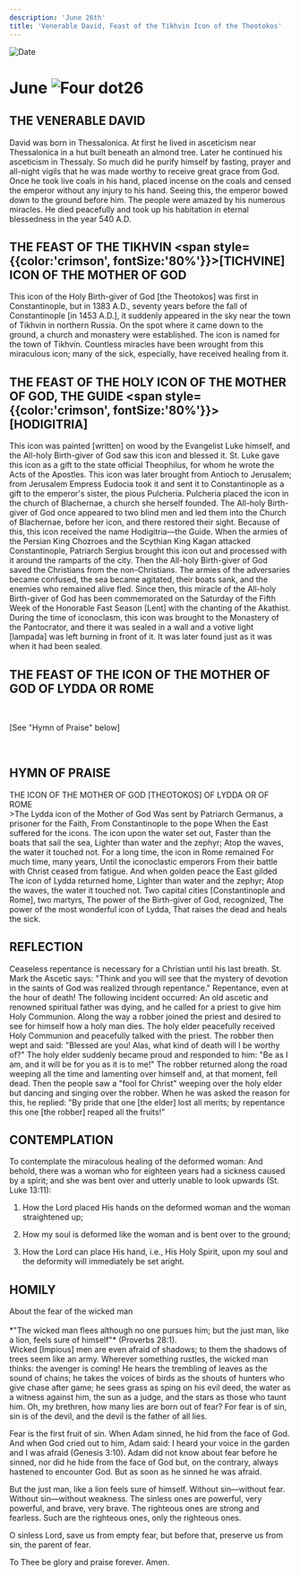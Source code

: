 ```yaml
---
description: 'June 26th'
title: 'Venerable David, Feast of the Tikhvin Icon of the Theotokos'
---
```


<RunningHead />
<Image src="/title-imprint.png" height={68} width={50} alt="Date" className="title-imprint"/>

# <div id="date">June <Image className="four-dot" src="/four-dot.png" height={15} width={15} alt="Four dot" />26</div>

## THE VENERABLE DAVID

David was born in Thessalonica. At first he lived in asceticism near Thessalonica in a hut built beneath an almond tree. Later he continued his asceticism in Thessaly. So much did he purify himself by fasting, prayer and all-night vigils that he was made worthy to receive great grace from God. Once he took live coals in his hand, placed incense on the coals and censed the emperor without any injury to his hand. Seeing this, the emperor bowed down to the ground before him. The people were amazed by his numerous miracles. He died peacefully and took up his habitation in eternal blessedness in the year 540 A.D.

## THE FEAST OF THE TIKHVIN <span style={{color:'crimson', fontSize:'80%'}}>[TICHVINE]</span> ICON OF THE MOTHER OF GOD

This icon of the Holy Birth-giver of God [the Theotokos] was first in Constantinople, but in 1383 A.D., seventy years before the fall of Constantinople [in 1453 A.D.], it suddenly appeared in the sky near the town of Tikhvin in northern Russia. On the spot where it came down to the ground, a church and monastery were established. The icon is named for the town of Tikhvin. Countless miracles have been wrought from this miraculous icon; many of the sick, especially, have received healing from it.

## THE FEAST OF THE HOLY ICON OF THE MOTHER OF GOD, THE GUIDE <span style={{color:'crimson', fontSize:'80%'}}>[HODIGITRIA]</span>

This icon was painted [written] on wood by the Evangelist Luke himself, and the All-holy Birth-giver of God saw this icon and blessed it. St. Luke gave this icon as a gift to the state official Theophilus, for whom he wrote the Acts of the Apostles. This icon was later brought from Antioch to Jerusalem; from Jerusalem Empress Eudocia took it and sent it to Constantinople as a gift to the emperor's sister, the pious Pulcheria. Pulcheria placed the icon in the church of Blachernae, a church she herself founded. The All-holy Birth-giver of God once appeared to two blind men and led them into the Church of Blachernae, before her icon, and there restored their sight. Because of this, this icon received the name Hodigitria—the Guide. When the armies of the Persian King Chozroes and the Scythian King Kagan attacked Constantinople, Patriarch Sergius brought this icon out and processed with it around the ramparts of the city. Then the All-holy Birth-giver of God saved the Christians from the non-Christians. The armies of the adversaries became confused, the sea became agitated, their boats sank, and the enemies who remained alive fled. Since then, this miracle of the All-holy Birth-giver of God has been commemorated on the Saturday of the Fifth Week of the Honorable Fast Season [Lent] with the chanting of the Akathist. During the time of iconoclasm, this icon was brought to the Monastery of the Pantocrator, and there it was sealed in a wall and a votive light [lampada] was left burning in front of it. It was later found just as it was when it had been sealed.

## THE FEAST OF THE ICON OF THE MOTHER OF GOD OF LYDDA OR ROME
<br />
<p style={{textAlign: 'center'}}>[See "Hymn of Praise" below]</p>
<br />

## HYMN OF PRAISE
<div style={{textAlign:'center', color:'crimson', fontWeight:'bold'}}>
THE ICON OF THE MOTHER OF GOD [THEOTOKOS] OF LYDDA OR OF ROME
</div>
>The Lydda icon of the Mother of God  
Was sent by Patriarch Germanus, a prisoner for the Faith,  
From Constantinople to the pope  
When the East suffered for the icons.  
The icon upon the water set out,  
Faster than the boats that sail the sea,  
Lighter than water and the zephyr;  
Atop the waves, the water it touched not.  
For a long time, the icon in Rome remained  
For much time, many years,  
Until the iconoclastic emperors  
From their battle with Christ ceased from fatigue.  
And when golden peace the East gilded  
The icon of Lydda returned home,  
Lighter than water and the zephyr;  
Atop the waves, the water it touched not.  
Two capital cities [Constantinople and Rome], two martyrs,  
The power of the Birth-giver of God, recognized,  
The power of the most wonderful icon of Lydda,  
That raises the dead and heals the sick.  

## REFLECTION

Ceaseless repentance is necessary for a Christian until his last breath. St. Mark the Ascetic says: "Think and you will see that the mystery of devotion in the saints of God was realized through repentance." Repentance, even at the hour of death! The following incident occurred: An old ascetic and renowned spiritual father was dying, and he called for a priest to give him Holy Communion. Along the way a robber joined the priest and desired to see for himself how a holy man dies. The holy elder peacefully received Holy Communion and peacefully talked with the priest. The robber then wept and said: "Blessed are you! Alas, what kind of death will I be worthy of?" The holy elder suddenly became proud and responded to him: "Be as I am, and it will be for you as it is to me!" The robber returned along the road weeping all the time and lamenting over himself and, at that moment, fell dead. Then the people saw a "fool for Christ" weeping over the holy elder but dancing and singing over the robber. When he was asked the reason for this, he replied: "By pride that one [the elder] lost all merits; by repentance this one [the robber] reaped all the fruits!"

## CONTEMPLATION

To contemplate the miraculous healing of the deformed woman: And behold, there was a woman who for eighteen years had a sickness caused by a spirit; and she was bent over and utterly unable to look upwards (St. Luke 13:11):

1. How the Lord placed His hands on the deformed woman and the woman straightened up;

2. How my soul is deformed like the woman and is bent over to the ground;

3. How the Lord can place His hand, i.e., His Holy Spirit, upon my soul and the deformity will immediately be set aright.


## HOMILY
<div style={{textAlign:'center', color:'crimson', fontWeight:'bold'}}>
About the fear of the wicked man
</div>
<br />
<div style={{textAlign:'right'}}>
*"The wicked man flees although no one pursues him; but the just man, like a lion, feels sure of himself"* (Proverbs 28:1).
</div>
Wicked [Impious] men are even afraid of shadows; to them the shadows of trees seem like an army. Wherever something rustles, the wicked man thinks: the avenger is coming! He hears the trembling of leaves as the sound of chains; he takes the voices of birds as the shouts of hunters who give chase after game; he sees grass as sping on his evil deed, the water as a witness against him, the sun as a judge, and the stars as those who taunt him. Oh, my brethren, how many lies are born out of fear? For fear is of sin, sin is of the devil, and the devil is the father of all lies.

Fear is the first fruit of sin. When Adam sinned, he hid from the face of God. And when God cried out to him, Adam said: I heard your voice in the garden and I was afraid (Genesis 3:10). Adam did not know about fear before he sinned, nor did he hide from the face of God but, on the contrary, always hastened to encounter God. But as soon as he sinned he was afraid.

But the just man, like a lion feels sure of himself. Without sin—without fear. Without sin—without weakness. The sinless ones are powerful, very powerful, and brave, very brave. The righteous ones are strong and fearless. Such are the righteous ones, only the righteous ones.

O sinless Lord, save us from empty fear, but before that, preserve us from sin, the parent of fear.

To Thee be glory and praise forever. Amen.